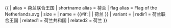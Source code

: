 {{ {{{1<noinclude>|country showdata</noinclude>}}}
| alias = 荷兰联合王国
| shortname alias = 荷兰
| flag alias = Flag of the Netherlands.svg
| size = {{{size|}}}
| name = {{#if: {{{name|}}} | {{{name|}}} | 荷兰 }}
| variant = {{{variant|}}}
<noinclude>
| redir1 = 荷兰联合王国
| related1 = 荷兰共和国
| related2 = 荷兰
</noinclude>
}}
